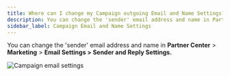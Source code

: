 ```yaml
---
title: Where can I change my Campaign outgoing Email and Name Settings?
description: You can change the 'sender' email address and name in Partner Center > Marketing > Email Settings > Sender and Reply Settings.
sidebar_label: Campaign Email and Name Settings
---
```


You can change the 'sender' email address and name in **Partner Center** > **Marketing** > **Email Settings > Sender and Reply Settings.**

![Campaign email settings](/img/marketing-campaigns/campaign_email_settings.jpg)